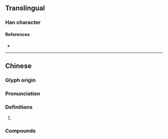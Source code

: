 {{character info}}
==Translingual==

===Han character===
{{Han char|rn=82|rad=毛|as=09|sn=13|four=26713|canj=HUWP|ids=⿺毛思}}

====References====
* {{Han ref|kx=0594.370|dkj=16895|dj=0986.300|hdz=32002.010|uh=6BF8|ud=27640|bh=DE42|bd=56898}}

----

==Chinese==
{{zh-forms}}

===Glyph origin===
{{Han etym}}

===Pronunciation===
{{zh-pron
|m=sāi,suī
|c=soi1
|mc=y
|oc=y
|cat=
}}

===Definitions===
{{zh-hanzi}}

# {{zh-used|毰毸}}

===Compounds===
{{zh-der|毰毸}}